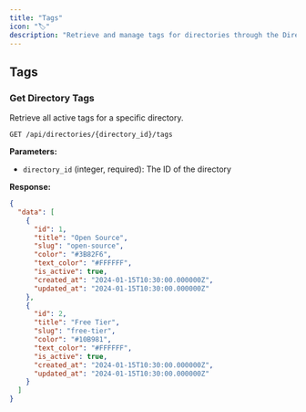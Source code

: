 ```yaml
---
title: "Tags"
icon: "🏷️"
description: "Retrieve and manage tags for directories through the Directify API."
---
```


## Tags

### Get Directory Tags

Retrieve all active tags for a specific directory.

```http
GET /api/directories/{directory_id}/tags
```

**Parameters:**
- `directory_id` (integer, required): The ID of the directory

**Response:**

```json
{
  "data": [
    {
      "id": 1,
      "title": "Open Source",
      "slug": "open-source",
      "color": "#3B82F6",
      "text_color": "#FFFFFF",
      "is_active": true,
      "created_at": "2024-01-15T10:30:00.000000Z",
      "updated_at": "2024-01-15T10:30:00.000000Z"
    },
    {
      "id": 2,
      "title": "Free Tier",
      "slug": "free-tier",
      "color": "#10B981",
      "text_color": "#FFFFFF",
      "is_active": true,
      "created_at": "2024-01-15T10:30:00.000000Z",
      "updated_at": "2024-01-15T10:30:00.000000Z"
    }
  ]
}
``` 